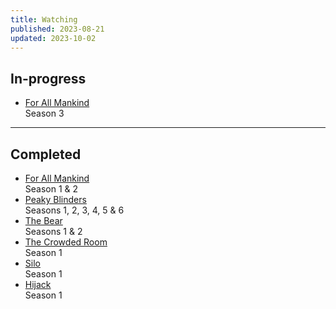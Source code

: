 ```yaml
---
title: Watching
published: 2023-08-21
updated: 2023-10-02
---
```


## In-progress

- [For All Mankind](https://www.imdb.com/title/tt7772588) <br/><span>Season 3</span>

---

## Completed

- [For All Mankind](https://www.imdb.com/title/tt7772588) <br/><span>Season 1 & 2</span>
- [Peaky Blinders](https://www.imdb.com/title/tt2442560/) <br/><span>Seasons 1, 2, 3, 4, 5 & 6</span>
- [The Bear](https://www.imdb.com/title/tt14452776/) <br/><span>Seasons 1 & 2</span>
- [The Crowded Room](https://www.imdb.com/title/tt14417718/) <br/><span>Season 1</span>
- [Silo](https://www.imdb.com/title/tt14688458/) <br/><span>Season 1</span>
- [Hijack](https://www.imdb.com/title/tt19854762/) <br/><span>Season 1</span>
